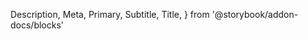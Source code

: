   Description,
  Meta,
  Primary,
  Subtitle,
  Title,
} from '@storybook/addon-docs/blocks'


<Meta of={MenuItemSeparatortories} />

<Title />

<Subtitle />

<Description />

---

## Props

You can pass any props, attributes and event handler you can set on a
`<div />` element.

## Playground

<Primary />
